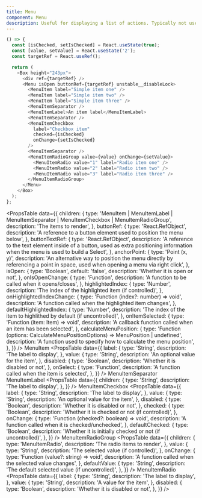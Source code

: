 ```yaml
---
title: Menu
component: Menu
description: Useful for displaying a list of actions. Typically not used directly but in conjunction with other components like RightClickMenu or DropdownMenu.
---
```


```js live removeFragment
() => {
  const [isChecked, setIsChecked] = React.useState(true);
  const [value, setValue] = React.useState('2');
  const targetRef = React.useRef();

  return (
    <Box height="243px">
      <div ref={targetRef} />
      <Menu isOpen buttonRef={targetRef} unstable__disableLock>
        <MenuItem label="Simple item one" />
        <MenuItem label="Simple item two" />
        <MenuItem label="Simple item three" />
        <MenuItemSeparator />
        <MenuItemLabel>An item label</MenuItemLabel>
        <MenuItemSeparator />
        <MenuItemCheckbox
          label="Checkbox item"
          checked={isChecked}
          onChange={setIsChecked}
        />
        <MenuItemSeparator />
        <MenuItemRadioGroup value={value} onChange={setValue}>
          <MenuItemRadio value="1" label="Radio item one" />
          <MenuItemRadio value="2" label="Radio item two" />
          <MenuItemRadio value="3" label="Radio item three" />
        </MenuItemRadioGroup>
      </Menu>
    </Box>
  );
};
```

<PropsTable
  data={{
    children: {
      type:
        'MenuItem | MenuItemLabel | MenuItemSeparator | MenuItemCheckbox | MenuItemRadioGroup',
      description: 'The items to render',
    },
    buttonRef: {
      type: 'React.RefObject',
      description:
        'A reference to a button element used to position the menu below',
    },
    buttonTextRef: {
      type: 'React.RefObject',
      description:
        'A reference to the text element inside of a button, used as extra positioning information when the menu is used to build a Select',
    },
    anchorPoint: {
      type: 'Point (x, y)',
      description:
        'An alternative way to position the menu directly by referencing a point in space, used when opening a menu via right click',
    },
    isOpen: {
      type: 'Boolean',
      default: 'false',
      description: 'Whether it is open or not',
    },
    onIsOpenChange: {
      type: 'Function',
      description: 'A function to be called when it opens/closes',
    },
    highlightedIndex: {
      type: 'Number',
      description: 'The index of the highlighted item (if controlled)',
    },
    onHighlightedIndexChange: {
      type: 'Function (index?: number) => void',
      description: 'A function called when the highlighted item changes',
    },
    defaultHighlightedIndex: {
      type: 'Number',
      description:
        'The index of the item to highlithed by default (if uncontrolled)',
    },
    onItemSelected: {
      type: 'Function (item: Item) => void',
      description: 'A callback function called when an item has been selected',
    },
    calculateMenuPosition: {
      type:
        'Function (options: CalculateMenuPositionOptions) => MenuPosition | undefined',
      description:
        'A function used to specify how to calculate the menu position',
    },
  }}
/>
<Heading as="h2" size={4} fontWeight={500} mb={2} mt={6} lineHeight={4}>
  MenuItem
</Heading>
<PropsTable
  data={{
    label: {
      type: 'String',
      description: 'The label to display',
    },
    value: {
      type: 'String',
      description: 'An optional value for the item',
    },
    disabled: {
      type: 'Boolean',
      description: 'Whether it is disabled or not',
    },
    onSelect: {
      type: 'Function',
      description: 'A function called when the item is selected',
    },
  }}
/>
<Heading as="h2" size={4} fontWeight={500} mb={2} mt={6} lineHeight={4}>
  MenuItemSeparator
</Heading>
<PropsTable data={{}} />
<Heading as="h2" size={4} fontWeight={500} mb={2} mt={6} lineHeight={4}>
  MenuItemLabel
</Heading>
<PropsTable
  data={{
    children: {
      type: 'String',
      description: 'The label to display',
    },
  }}
/>
<Heading as="h2" size={4} fontWeight={500} mb={2} mt={6} lineHeight={4}>
  MenuItemCheckbox
</Heading>
<PropsTable
  data={{
    label: {
      type: 'String',
      description: 'The label to display',
    },
    value: {
      type: 'String',
      description: 'An optional value for the item',
    },
    disabled: {
      type: 'Boolean',
      description: 'Whether it is disabled or not',
    },
    checked: {
      type: 'Boolean',
      description: 'Whether it is checked or not (if controlled)',
    },
    onChange: {
      type: 'Function (checked?: boolean) => void',
      description: 'A function called when it is checked/unchecked',
    },
    defaultChecked: {
      type: 'Boolean',
      description: 'Whether it is initially checked or not (if uncontrolled)',
    },
  }}
/>
<Heading as="h2" size={4} fontWeight={500} mb={2} mt={6} lineHeight={4}>
  MenuItemRadioGroup
</Heading>
<PropsTable
  data={{
    children: {
      type: 'MenuItemRadio',
      description: 'The radio items to render',
    },
    value: {
      type: 'String',
      description: 'The selected value (if controlled)',
    },
    onChange: {
      type: 'Function (value?: string) => void',
      description: 'A function called when the selected value changes',
    },
    defaultValue: {
      type: 'String',
      description: 'The default selected value (if uncontrolled)',
    },
  }}
/>
<Heading as="h2" size={4} fontWeight={500} mb={2} mt={6} lineHeight={4}>
  MenuItemRadio
</Heading>
<PropsTable
  data={{
    label: {
      type: 'String',
      description: 'The label to display',
    },
    value: {
      type: 'String',
      description: 'A value for the item',
    },
    disabled: {
      type: 'Boolean',
      description: 'Whether it is disabled or not',
    },
  }}
/>
